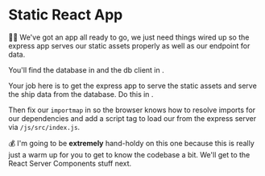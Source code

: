 # Static React App

👨‍💼 We've got an app all ready to go, we just need things wired up so the express
app serves our static assets properly as well as our endpoint for data.

You'll find the database in <InlineFile file="db/ships.json" /> and the db
client in <InlineFile file="db/ship-api.js" />.

Your job here is to get the express app to serve the static assets and serve the
ship data from the database. Do this in <InlineFile file="server/app.js" />.

Then fix our `importmap` in <InlineFile file="public/index.html" /> so the
browser knows how to resolve imports for our dependencies and add a script tag
to load our <InlineFile file="src/index.js" /> from the express server via
`/js/src/index.js`.

💰 I'm going to be **extremely** hand-holdy on this one because this is really
just a warm up for you to get to know the codebase a bit. We'll get to the
React Server Components stuff next.
